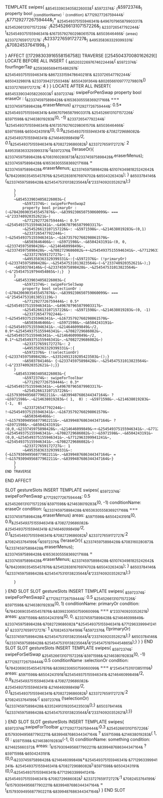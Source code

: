 TEMPLATE swipes{
	~&8545339034058226003&~{
		~&5972374&~: ~{~&5972374&~}~
		property bool ~{conditionName}~ : ~{condition}~
		~&7712927726759444&~: ~{~&7712927726759444&~}~* ~&254549375155946341&~.~&496707965879903317&~
		~&254526613107157226&~: ~{~&254526613107157226&~}~
        ~&233726547792244&~: !~&254549375155946341&~.~&16735792760298061570&~
		~&6503646466&~: ~{areas}~
		~&233727659172727&~: ~{~&233727659172727&~}~
		~&495358363329399331&~:~{~&7082453764199&~}~
	}

} 
AFFECT [[17298303916558156758]]
	TRAVERSE [[254504370080162629]]
		LOCATE BEFORE ALL
		INSERT {
			~&8520322697674622449&~{
			~&5972374&~: fourfingerTap
			~&2593665694115486297&~: ~&254549375155946341&~.~&8672331594786402181&~
			~&233726547792244&~: ~&6504329801&~
			~&233739427250348&~: ~&6504391364&~.~&8026566109777279807&~()
			~&233727659172727&~: 4
			}
		}
		LOCATE AFTER ALL
		INSERT{
		~&8545339034058226003&~{
			~&5972374&~: swipeForPenSwap
			property bool eraseOr : (~&233745975898428&~.~&16536305558369217168&~ === ~&233745975898428&~.eraserMenus)
			~&7712927726759444&~: 0.5* ~&254549375155946341&~.~&496707965879903317&~
			~&254526613107157226&~: ~&5971598&~.~&214638019283&~(0, -1) 
			~&233726547792244&~: !~&254549375155946341&~.~&16735792760298061570&~
			~&6503646466&~: ~&5971598&~.~&6504243191&~(0, 0.9*~&254549375155946341&~.~&7082729686082&~, ~&254549375155946341&~.~&214646099849&~/2, 0.1*~&254549375155946341&~.~&7082729686082&~)
			~&233727659172727&~: 2
			~&495358363329399331&~:{~&5972376&~ (!eraseOr){
									~&233745975898428&~.~&7083160280873&~(~&233745975898428&~.eraserMenus); 
									~&233745975898428&~.~&16536305558369217168&~ = ~&233745975898428&~.eraserMenus;
									~&233745975898428&~.~&5107434981825242642&~(~&7842069035455457876&~.~&254528381676974702&~.~&6504326343&~);
									}
									~&6503784146&~{~&233745975898428&~.~&254547531013823564&~(~&"233740920352621&~);}
            
        }
		}
		~&8545339034058226003&~{
			~&5972374&~: swipeForPenSwap2
			property bool primaryOr : (~&7842069035455457876&~.~&8399230650759060099&~ === ~&"233740920352621&~)
			~&7712927726759444&~: 0.5* ~&254549375155946341&~.~&496707965879903317&~
			~&254526613107157226&~: ~&5971598&~.~&214638019283&~(0,1)
			~&233726547792244&~: !~&254549375155946341&~.~&16735792760298061570&~
			~&6503646466&~: ~&5971598&~.~&6504243191&~(0, 0, ~&233745975898428&~.~&214646099849&~, ~&233745975898428&~.~&7082729686082&~+~&254549375155946341&~.~&7712963399941241&~)
			~&233727659172727&~: 1
			~&495358363329399331&~:{~&5972376&~ (!primaryOr){~&233745975898428&~.~&254547531013823564&~(~&"233740920352621&~);}
		~&6503784146&~{~&233745975898428&~.~&254547531013823564&~(~&"254547519794454865&~);}  }
		}
		~&8545339034058226003&~{
			~&5972374&~: swipeForSelSwap
			property bool selectionOr : (~&7842069035455457876&~.~&8399230650759060099&~ === ~&"254547531013851119&~)
			~&7712927726759444&~: 0.5* ~&254549375155946341&~.~&496707965879903317&~
			~&254526613107157226&~: ~&5971598&~.~&214638019283&~(0, -1) 
			~&233726547792244&~: !~&254549375155946341&~.~&16735792760298061570&~
			~&6503646466&~: ~&5971598&~.~&6504243191&~(~&254549375155946341&~.~&214646099849&~/2, 0.9*~&254549375155946341&~.~&7082729686082&~, ~&254549375155946341&~.~&214646099849&~/2, 0.1*~&254549375155946341&~.~&7082729686082&~)
			~&233727659172727&~: 2
			~&495358363329399331&~:{
			~&5972376&~ (!selectionOr){~&233745975898428&~.~&3352491319205423503&~();}
			~&6503784146&~ {~&233745975898428&~.~&254547531013823564&~(~&"233740920352621&~);}}
		}
		~&8545339034058226003&~{
			~&5972374&~: swipeForToolbar
			~&7712927726759444&~: 0.3* ~&254549375155946341&~.~&496707965879903317&~
			~&254526613107157226&~: ~&15793094956877902211&~.~&8399487686344347164&~ ? ~&5971598&~.~&214638019283&~( 1,  0) : ~&5971598&~.~&214638019283&~(-1,  0)
			~&233726547792244&~: !~&254549375155946341&~.~&16735792760298061570&~
			~&6503646466&~: !~&15793094956877902211&~.~&8399487686344347164&~ ? ~&5971598&~.~&6504243191&~(0,0,~&233745975898428&~.~&214646099849&~+~&254549375155946341&~.~&7712963399941241&~, ~&254549375155946341&~.~&7082729686082&~):~&5971598&~.~&6504243191&~(0,0,~&254549375155946341&~.~&7712963399941241&~, ~&254549375155946341&~.~&7082729686082&~) 
			~&233727659172727&~: 1
			~&495358363329399331&~:{~&15793094956877902211&~.~&8399487686344347164&~ = !~&15793094956877902211&~.~&8399487686344347164&~}
		}
		}
	END TRAVERSE
END AFFECT


SLOT gestureSlots INSERT TEMPLATE swipes{
	~&5972374&~: swipeForPenSwap
	~&7712927726759444&~: 0.5 
	~&254526613107157226&~:~&5971598&~.~&214638019283&~(0, -1) 
	conditionName:  eraseOr
	condition: (~&233745975898428&~.~&16536305558369217168&~ === ~&233745975898428&~.eraserMenus)
	areas: ~&5971598&~.~&6504243191&~(0, 0.9*~&254549375155946341&~.~&7082729686082&~, ~&254549375155946341&~.~&214646099849&~/2, 0.1*~&254549375155946341&~.~&7082729686082&~)
	~&233727659172727&~:2
	~&7082453764199&~:{~&5972376&~ (!eraseOr){
									~&233745975898428&~.~&7083160280873&~(~&233745975898428&~.eraserMenus); 
									~&233745975898428&~.~&16536305558369217168&~ = ~&233745975898428&~.eraserMenus;
									~&233745975898428&~.~&5107434981825242642&~(~&7842069035455457876&~.~&254528381676974702&~.~&6504326343&~);
									}
									~&6503784146&~{~&233745975898428&~.~&254547531013823564&~(~&"233740920352621&~);}
            
        }
}
END SLOT
SLOT gestureSlots INSERT TEMPLATE swipes{
	~&5972374&~: swipeForPenSwap2
	~&7712927726759444&~: 0.5 
	~&254526613107157226&~: ~&5971598&~.~&214638019283&~(0, 1) 
	conditionName: primaryOr
	condition: (~&7842069035455457876&~.~&8399230650759060099&~ === ~&"233740920352621&~)
	areas: ~&5971598&~.~&6504243191&~(0, 0, ~&233745975898428&~.~&214646099849&~, ~&233745975898428&~.~&7082729686082&~+~&254549375155946341&~.~&7712963399941241&~)
	~&233727659172727&~: 1
	~&7082453764199&~:{~&5972376&~ (!primaryOr){~&233745975898428&~.~&254547531013823564&~(~&"233740920352621&~);}
		~&6503784146&~{~&233745975898428&~.~&254547531013823564&~(~&"254547519794454865&~);}  }
}
END SLOT
SLOT gestureSlots INSERT TEMPLATE swipes{
	~&5972374&~: swipeForSelSwap
	~&254526613107157226&~:~&5971598&~.~&214638019283&~(0, -1) 
	~&7712927726759444&~:0.5 
	conditionName :selectionOr
	condition: (~&7842069035455457876&~.~&8399230650759060099&~ === ~&"254547531013851119&~)
	areas: ~&5971598&~.~&6504243191&~(~&254549375155946341&~.~&214646099849&~/2, 0.9*~&254549375155946341&~.~&7082729686082&~, ~&254549375155946341&~.~&214646099849&~/2, 0.1*~&254549375155946341&~.~&7082729686082&~)
	~&233727659172727&~:2
	~&7082453764199&~:{
			~&5972376&~ (!selectionOr){~&233745975898428&~.~&3352491319205423503&~();}
			~&6503784146&~ {~&233745975898428&~.~&254547531013823564&~(~&"233740920352621&~);}}
		
}
END SLOT
SLOT gestureSlots INSERT TEMPLATE swipes{
	~&5972374&~:swipeForToolbar
	~&7712927726759444&~:0.3 
	~&254526613107157226&~: ~&15793094956877902211&~.~&8399487686344347164&~ ? ~&5971598&~.~&214638019283&~( 1,  0) : ~&5971598&~.~&214638019283&~(-1,  0)
	conditionName: something 
	condition: ~&214625660372&~
	areas: !~&15793094956877902211&~.~&8399487686344347164&~ ? ~&5971598&~.~&6504243191&~(0,0,~&233745975898428&~.~&214646099849&~+~&254549375155946341&~.~&7712963399941241&~, ~&254549375155946341&~.~&7082729686082&~):~&5971598&~.~&6504243191&~(0,0,~&254549375155946341&~.~&7712963399941241&~, ~&254549375155946341&~.~&7082729686082&~) 
	~&233727659172727&~:1
	~&7082453764199&~: {~&15793094956877902211&~.~&8399487686344347164&~ = !~&15793094956877902211&~.~&8399487686344347164&~}
}
END SLOT
